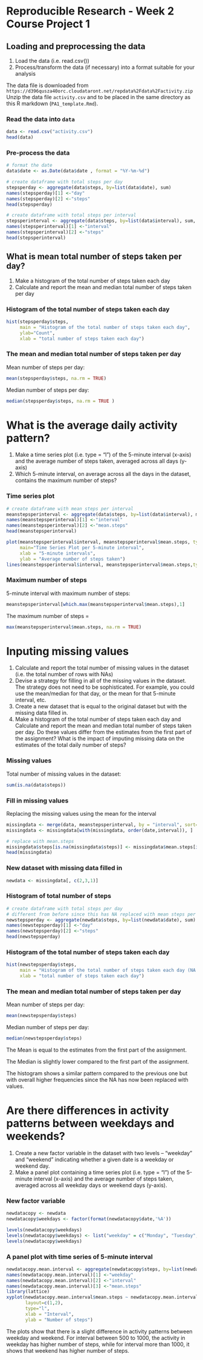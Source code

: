 Reproducible Research -  Week 2 Course Project 1
========================================================

## Loading and preprocessing the data
1. Load the data (i.e. read.csv())
2. Process/transform the data (if necessary) into a format suitable for your analysis

The data file is downloaded from `https://d396qusza40orc.cloudataront.net/repdata%2Fdata%2Factivity.zip`
Unzip the data file `activity.csv` and to be placed in the same directory as this R markdown (`PA1_template.Rmd`). 

### Read the data into `data`
```{r echo=TRUE}
data <- read.csv("activity.csv")
head(data)
```

### Pre-process the data
```{r echo=TRUE}
# format the date
data$date <- as.Date(data$date , format = "%Y-%m-%d")

# create dataframe with total steps per day
stepsperday <- aggregate(data$steps, by=list(data$date), sum)
names(stepsperday)[1] <-"day"
names(stepsperday)[2] <-"steps"
head(stepsperday)

# create dataframe with total steps per interval
stepsperinterval <- aggregate(data$steps, by=list(data$interval), sum, na.rm=TRUE, na.action=NULL)
names(stepsperinterval)[1] <-"interval"
names(stepsperinterval)[2] <-"steps"
head(stepsperinterval)


```

## What is mean total number of steps taken per day?
1. Make a histogram of the total number of steps taken each day
2. Calculate and report the mean and median total number of steps taken per day


### Histogram of the total number of steps taken each day
```{r echo=TRUE}
hist(stepsperday$steps, 
     main = "Histogram of the total number of steps taken each day",
     ylab="Count",
     xlab = "total number of steps taken each day")
```

### The mean and median total number of steps taken per day

Mean number of steps per day:
```{r echo=TRUE}
mean(stepsperday$steps, na.rm = TRUE)
```
Median number of steps per day:
```{r echo=TRUE}
median(stepsperday$steps, na.rm = TRUE )
```

# What is the average daily activity pattern?
1. Make a time series plot (i.e. type = "l") of the 5-minute interval (x-axis)
and the average number of steps taken, averaged across all days (y-axis)
2. Which 5-minute interval, on average across all the days in the dataset,
contains the maximum number of steps?

### Time series plot
```{r echo=TRUE}
# create dataframe with mean steps per interval
meanstepsperinterval <- aggregate(data$steps, by=list(data$interval), mean, na.rm=TRUE, na.action=NULL)
names(meanstepsperinterval)[1] <-"interval"
names(meanstepsperinterval)[2] <-"mean.steps"
head(meanstepsperinterval)

plot(meanstepsperinterval$interval, meanstepsperinterval$mean.steps, type="n", 
     main="Time Series Plot per 5-minute interval",
     xlab = "5-minute intervals",
     ylab = "Average number of steps taken") 
lines(meanstepsperinterval$interval, meanstepsperinterval$mean.steps,type="l") 
```

### Maximum number of steps
5-minute interval with maximum number of steps:
```{r echo=TRUE}
meanstepsperinterval[which.max(meanstepsperinterval$mean.steps),1]
```
The maximum number of steps = 
```{r echo=TRUE}
max(meanstepsperinterval$mean.steps, na.rm = TRUE)
```

# Inputing missing values
1. Calculate and report the total number of missing values in the dataset (i.e. the total number of rows with NAs)
2. Devise a strategy for filling in all of the missing values in the dataset. The strategy does not need to be sophisticated. For example, you could use the mean/median for that day, or the mean for that 5-minute interval, etc.
3. Create a new dataset that is equal to the original dataset but with the missing data filled in.
4. Make a histogram of the total number of steps taken each day and Calculate and report the mean and median total number of steps taken per day. Do these values differ from the estimates from the first part of the assignment? What is the impact of imputing missing data on the estimates of the total
daily number of steps?

### Missing values
Total number of missing values in the dataset:
```{r echo=TRUE}
sum(is.na(data$steps))
```

### Fill in missing values
Replacing the missing values using the mean for the interval

```{r echo=TRUE}

missingdata <- merge(data, meanstepsperinterval, by = "interval", sort= FALSE)
missingdata <- missingdata[with(missingdata, order(date,interval)), ] 

# replace with mean.steps 
missingdata$steps[is.na(missingdata$steps)] <- missingdata$mean.steps[is.na(missingdata$steps)] 
head(missingdata)
```


### New dataset with missing data filled in
```{r echo=TRUE}
newdata <- missingdata[, c(2,3,1)]
```

### Histogram of total number of steps
```{r echo=TRUE}
# create dataframe with total steps per day
# different from before since this has NA replaced with mean steps per interval
newstepsperday <- aggregate(newdata$steps, by=list(newdata$date), sum)
names(newstepsperday)[1] <-"day"
names(newstepsperday)[2] <-"steps"
head(newstepsperday)
```

### Histogram of the total number of steps taken each day

```{r echo=TRUE}
hist(newstepsperday$steps, 
     main = "Histogram of the total number of steps taken each day (NA replaced with mean)",
     xlab = "total number of steps taken each day")
```

### The mean and median total number of steps taken per day

Mean number of steps per day:
```{r echo=TRUE}
mean(newstepsperday$steps)
```
Median number of steps per day:
```{r echo=TRUE}
median(newstepsperday$steps)
```
The Mean is equal to the estimates from the first part of the assignment.

The Median is slightly lower compared to the first part of the assignment.  

The histogram shows a similar pattern compared to the previous one but with overall higher frequencies since the NA has now been replaced with values. 


# Are there differences in activity patterns between weekdays and weekends?
1. Create a new factor variable in the dataset with two levels – “weekday” and “weekend” indicating whether a given date is a weekday or weekend day.
2. Make a panel plot containing a time series plot (i.e. type = "l") of the 5-minute interval (x-axis) and the average number of steps taken, averaged across all weekday days or weekend days (y-axis). 


### New factor variable

```{r echo=TRUE}
newdatacopy <- newdata
newdatacopy$weekdays <- factor(format(newdatacopy$date,'%A'))

levels(newdatacopy$weekdays)
levels(newdatacopy$weekdays) <- list("weekday" = c("Monday", "Tuesday", "Wednesday", "Thursday", "Friday"), "weekend" = c("Saturday", "Sunday"))
levels(newdatacopy$weekdays)
```

### A panel plot with time series of 5-minute interval
```{r echo=TRUE}
newdatacopy.mean.interval <- aggregate(newdatacopy$steps, by=list(newdatacopy$weekdays, newdatacopy$interval), mean, na.rm=TRUE, na.action=NULL)
names(newdatacopy.mean.interval)[1] <-"weekday"
names(newdatacopy.mean.interval)[2] <-"interval"
names(newdatacopy.mean.interval)[3] <-"mean.steps"
library(lattice) 
xyplot(newdatacopy.mean.interval$mean.steps ~ newdatacopy.mean.interval$interval | newdatacopy.mean.interval$weekday, 
       layout=c(1,2), 
       type="l",
       xlab = "Interval",
       ylab = "Number of steps")
```

The plots show that there is a slight difference in activity patterns between weekday and weekend. For interval between 500 to 1000, the activity in weekday has higher number of steps, while for interval more than 1000, it shows that weekend has higher number of steps.    

